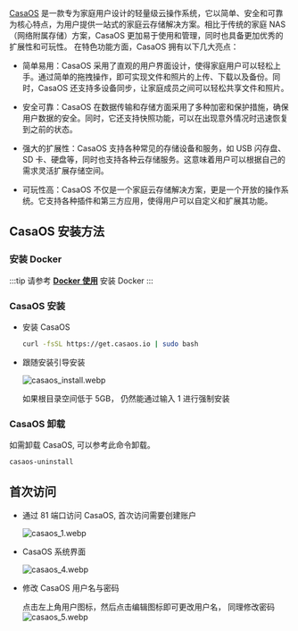 [CasaOS](https://casaos.io/) 是一款专为家庭用户设计的轻量级云操作系统，它以简单、安全和可靠为核心特点，为用户提供一站式的家庭云存储解决方案。相比于传统的家庭 NAS（网络附属存储）方案，CasaOS 更加易于使用和管理，同时也具备更加优秀的扩展性和可玩性。
在特色功能方面，CasaOS 拥有以下几大亮点：

- 简单易用：CasaOS 采用了直观的用户界面设计，使得家庭用户可以轻松上手。通过简单的拖拽操作，即可实现文件和照片的上传、下载以及备份。同时，CasaOS 还支持多设备同步，让家庭成员之间可以轻松共享文件和照片。

- 安全可靠：CasaOS 在数据传输和存储方面采用了多种加密和保护措施，确保用户数据的安全。同时，它还支持快照功能，可以在出现意外情况时迅速恢复到之前的状态。

- 强大的扩展性：CasaOS 支持各种常见的存储设备和服务，如 USB 闪存盘、SD 卡、硬盘等，同时也支持各种云存储服务。这意味着用户可以根据自己的需求灵活扩展存储空间。

- 可玩性高：CasaOS 不仅是一个家庭云存储解决方案，更是一个开放的操作系统。它支持各种插件和第三方应用，使得用户可以自定义和扩展其功能。

## CasaOS 安装方法

### 安装 Docker

:::tip
请参考 [**Docker 使用**](../virtual-env/docker_use) 安装 Docker
:::

### CasaOS 安装

- 安装 CasaOS

  <NewCodeBlock tip="Device" type="device">

  ```bash
  curl -fsSL https://get.casaos.io | sudo bash
  ```

  </NewCodeBlock>

- 跟随安装引导安装

  ![casaos_install.webp](/img/general-tutorial/tpu_ai/casaos_install.webp)

  如果根目录空间低于 5GB， 仍然能通过输入 1 进行强制安装

### CasaOS 卸载

如需卸载 CasaOS, 可以参考此命令卸载。

<NewCodeBlock tip="Device" type="device">

```bash
casaos-uninstall
```

</NewCodeBlock>

## 首次访问

- 通过 81 端口访问 CasaOS, 首次访问需要创建账户

  ![casaos_1.webp](/img/general-tutorial/tpu_ai/casaos_1.webp)

- CasaOS 系统界面

  ![casaos_4.webp](/img/general-tutorial/tpu_ai/casaos_4.webp)

- 修改 CasaOS 用户名与密码

  点击左上角用户图标，然后点击编辑图标即可更改用户名， 同理修改密码
  ![casaos_5.webp](/img/general-tutorial/tpu_ai/casaos_5.webp)
